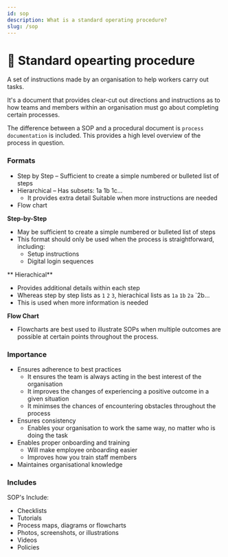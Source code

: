 ```yaml
---
id: sop
description: What is a standard operating procedure?
slug: /sop
---
```


# 🦾 Standard opearting procedure


A set of instructions made by an organisation to help workers carry out tasks.  <br />

It's a document that provides clear-cut out directions and instructions as to how teams and members within an organisation must go about completing certain processes. <br />

The difference between a SOP and a procedural document is `process documentation` is included. This provides a high level overview of the process in question. <br />


### Formats

- Step by Step – Sufficient to create a simple numbered or bulleted list of steps  
- Hierarchical – Has subsets: 1a 1b 1c... 
    - It provides extra detail 
    Suitable when more instructions are needed 
- Flow chart

**Step-by-Step** <br />
- May be sufficient to create a simple numbered or bulleted list of steps
- This format should only be used when the process is straightforward, including:
    - Setup instructions 
    - Digital login sequences

** Hierachical** <br />
- Provides additional details within each step
- Whereas step by step lists as `1` `2` `3`, hierachical lists as `1a` `1b` `2a` `2b...
- This is used when more information is needed

**Flow Chart** <br />
- Flowcharts are best used to illustrate SOPs when multiple outcomes are possible at certain points throughout the process. 


### Importance
- Ensures adherence to best practices
    - It ensures the team is always acting in the best interest of the organisation
    - It improves the changes of  experiencing a positive outcome in a given situation
    - It minimses the chances of encountering obstacles throughout the process
- Ensures consistency
    - Enables your organisation to work the same way, no matter who is doing the task
- Enables proper onboarding and training
    - Will make employee onboarding easier
    - Improves how you train staff members
- Maintaines organisational knowledge

### Includes
SOP's Include: <br />
- Checklists
- Tutorials
- Process maps, diagrams or flowcharts 
- Photos, screenshots, or illustrations
- Videos
- Policies


 

 

 